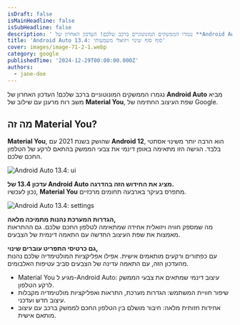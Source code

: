 ```yaml
---
isDraft: false
isMainHeadline: false
isSubHeadline: false
description: ' נגמרו הממשקים המונוטוניים ברכב שלכם! העדכון האחרון של **Android Auto** מביא משב רוח מרענן עם שילוב של **Material You**, שפת העיצוב החתימה ש'
title: 'Android Auto 13.4: סוף סוף שינוי ויזואלי משמעותי'
cover: images/image-71-2-1.webp
category: google
publishedTime: '2024-12-29T00:00:00.000Z'
authors:
  - jane-doe
---
```


נגמרו הממשקים המונוטוניים ברכב שלכם! העדכון האחרון של **Android Auto** מביא משב רוח מרענן עם שילוב של **Material You**, שפת העיצוב החתימה של Google.

## מה זה Material You?

**Material You**, שהושק בשנת 2021 עם **Android 12**, הוא הרבה יותר משינוי אסתטי בלבד. הגישה הזו מתאימה באופן דינמי את צבעי הממשק בהתאם לרקע של הטלפון החכם שלכם.

![Android Auto 13.4: ui](images/image-71-1-1.webp)

**עדכון 13.4 של Android Auto מציג את החידוש הזה בהדרגה.**  
נכון לעכשיו, **Material You** מתפרס בעיקר בארבעה תחומים מרכזיים.

![Android Auto 13.4: settings](images/image-71-1200x720-1.webp)

**הגדרות המערכת נהנות מתמיכה מלאה,**  
מה שמספק חוויה ויזואלית אחידה שמתאימה לטלפון החכם שלכם. גם ההתראות מאמצות את שפת העיצוב החדשה עם התאמה דינמית של הצבעים.

**גם כרטיסי התפריט עוברים שינוי,**  
עם כפתורים ורקעים מותאמים אישית. אפילו אפליקציות המולטימדיה שלכם נהנות מהעדכון הזה, עם התאמה עדינה של הצבעים סביב עטיפות האלבומים.

- Material You מגיע ל-Android Auto: עיצוב דינמי שמתאים את צבעי הממשק לרקע הטלפון.
- שיפור חוויית המשתמש: הגדרות מערכת, התראות ואפליקציות מולטימדיה מקבלות עיצוב חדש ועדכני.
- אחידות חזותית מלאה: חיבור מושלם בין הטלפון החכם לממשק ברכב עם עיצוב מותאם אישית.
